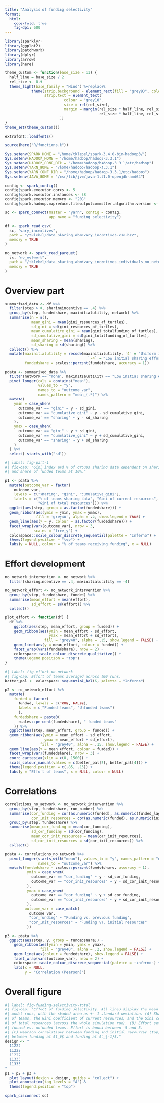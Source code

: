 ```yaml
---
title: "Analysis of funding selectivity"
format: 
  html:
    code-fold: true
    fig-dpi: 600
---
```



```r
library(sparklyr)
library(ggplot2)
library(patchwork)
library(dplyr)
library(arrow)
library(here)

theme_custom <- function(base_size = 11) {
  half_line = base_size / 2
  rel_size <- 0.9
  theme_light(base_family = "Hind") %+replace%
            theme(strip.background = element_rect(fill = "grey90", colour = NA),
                  strip.text = element_text(
                           colour = "grey10",
                           size = rel(rel_size),
                           margin = margin(rel_size * half_line, rel_size * half_line, 
                                           rel_size * half_line, rel_size * half_line)
                         ))
}
theme_set(theme_custom())

extrafont::loadfonts()

source(here("R/functions.R"))

Sys.setenv(SPARK_HOME = "/home/tklebel/spark-3.4.0-bin-hadoop3/")
Sys.setenv(HADOOP_HOME = "/home/hadoop/hadoop-3.3.1")
Sys.setenv(HADOOP_CONF_DIR = "/home/hadoop/hadoop-3.3.1/etc/hadoop")
Sys.setenv(YARN_HOME = "/home/hadoop/hadoop-3.3.1")
Sys.setenv(YARN_CONF_DIR = "/home/hadoop/hadoop-3.3.1/etc/hadoop")
Sys.setenv(JAVA_HOME = "/usr/lib/jvm/java-1.11.0-openjdk-amd64")

config <- spark_config()
config$spark.executor.cores <- 5
config$spark.executor.instances <- 38
config$spark.executor.memory <- "20G"
config$spark.hadoop.mapreduce.fileoutputcommitter.algorithm.version <- 2

sc <- spark_connect(master = "yarn", config = config,
                    app_name = "funding_selectivity")

df <- spark_read_csv(
  sc, "vary_incentives",
  path = "/tklebel/data_sharing_abm/vary_incentives.csv.bz2",
  memory = TRUE
)

no_network <- spark_read_parquet(
  sc, "no_network",
  path = "/tklebel/data_sharing_abm/vary_incentives_individuals_no_network_re_arranged.parquet",
  memory = TRUE
)
```

# Overview part
```r
summarised_data <- df %>% 
  filter(step > 0, sharingincentive == .4) %>% 
  group_by(step, fundedshare, maxinitialutility, network) %>% 
  summarise(n = n(),
            mean_gini = mean(gini_resources_of_turtles),
            sd_gini = sd(gini_resources_of_turtles),
            mean_cumulative_gini = mean(gini_totalfunding_of_turtles),
            sd_cumulative_gini = sd(gini_totalfunding_of_turtles),
            mean_sharing = mean(sharing),
            sd_sharing = sd(sharing)) %>% 
  collect() %>% 
  mutate(maxinitialutility = recode(maxinitialutility, `4` = "Uniform initial sharing effort",
                                      `-4` = "Low initial sharing effort"),
         fundedshare = scales::percent(fundedshare, accuracy = 1))
```

```r
pdata <- summarised_data %>% 
  filter(network == "none", maxinitialutility == "Low initial sharing effort") %>% 
  pivot_longer(cols = contains("mean"),
               values_to = "y",
               names_to = "outcome_var",
               names_pattern = "mean_(.*)") %>% 
  mutate(
    ymin = case_when(
      outcome_var == "gini" ~ y - sd_gini,
      outcome_var == "cumulative_gini" ~ y - sd_cumulative_gini,
      outcome_var == "sharing" ~ y - sd_sharing
    ), 
    ymax = case_when(
      outcome_var == "gini" ~ y + sd_gini,
      outcome_var == "cumulative_gini" ~ y + sd_cumulative_gini,
      outcome_var == "sharing" ~ y + sd_sharing
    )
  ) %>% 
  select(-starts_with("sd"))
```

```r
#| label: fig-part-1
#| fig-cap: "Gini index and % of groups sharing data dependent on sharing incentive with no network
#| and share of funded teams at 10%."

p1 <- pdata %>% 
  mutate(outcome_var = factor(
    outcome_var,
    levels = c("sharing", "gini", "cumulative_gini"),
    labels = c("% of teams sharing data", "Gini of current resources",
               "Gini of total resources"))) %>% 
  ggplot(aes(step, group = as.factor(fundedshare))) +
  geom_ribbon(aes(ymin = ymin, ymax = ymax),
              fill = "grey40", alpha = .2, show.legend = TRUE) +
  geom_line(aes(y = y, colour = as.factor(fundedshare))) +
  facet_wrap(vars(outcome_var), nrow = 3,
             scales = "free_y") +
  colorspace::scale_colour_discrete_sequential(palette = "Inferno") +
  theme(legend.position = "top") +
  labs(y = NULL, colour = "% of teams receiving funding", x = NULL) 
```

# Effort development
```r
no_network_intervention <- no_network %>% 
  filter(sharingincentive == .4, maxinitialutility == -4)

no_network_effort <- no_network_intervention %>% 
  group_by(step, fundedshare, funded) %>% 
  summarise(mean_effort = mean(effort),
            sd_effort = sd(effort)) %>% 
  collect()
```

```r
plot_effort <- function(df) {
  df %>% 
    ggplot(aes(step, mean_effort, group = funded)) +
    geom_ribbon(aes(ymin = mean_effort - sd_effort,
                    ymax = mean_effort + sd_effort), 
                  fill = "grey40", alpha = .15, show.legend = FALSE) +
    geom_line(aes(y = mean_effort, colour = funded)) +
    facet_wrap(vars(fundedshare), nrow = 2) +
    colorspace::scale_colour_discrete_qualitative() +
    theme(legend.position = "top")
}
```


```r
#| label: fig-effort-no-network
#| fig-cap: Effort of teams averaged across 100 runs. 
better_pal <- colorspace::sequential_hcl(5, palette = "Inferno")

p2 <- no_network_effort %>% 
  mutate(
    funded = factor(
      funded, levels = c(TRUE, FALSE),
      labels = c("Funded teams", "Unfunded teams")
      ),
    fundedshare = paste0(
      scales::percent(fundedshare), " funded teams"
    )) %>% 
  ggplot(aes(step, mean_effort, group = funded)) +
  geom_ribbon(aes(ymin = mean_effort - sd_effort,
                  ymax = mean_effort + sd_effort), 
                fill = "grey40", alpha = .15, show.legend = FALSE) +
  geom_line(aes(y = mean_effort, colour = funded)) +
  facet_wrap(vars(fundedshare), nrow = 3) +
  coord_cartesian(xlim = c(0, 1500)) +
  scale_colour_manual(values = c(better_pal[2], better_pal[4])) +
  theme(legend.position = c(.85, .15)) +
  labs(y = "Effort of teams", x = NULL, colour = NULL)
```

# Correlations
```r
correlations_no_network <- no_network_intervention %>% 
  group_by(step, fundedshare, run_number) %>% 
  summarise(cor_funding = cor(as.numeric(funded), as.numeric(funded_lag)),
            cor_init_resources = cor(as.numeric(funded), as.numeric(initial_resources))) %>% 
  group_by(step, fundedshare) %>% 
  summarise(mean_cor_funding = mean(cor_funding),
            sd_cor_funding = sd(cor_funding),
            mean_cor_init_resources = mean(cor_init_resources),
            sd_cor_init_resources = sd(cor_init_resources)) %>% 
  collect()
```


```r
pdata <- correlations_no_network %>% 
  pivot_longer(starts_with("mean"), values_to = "y", names_pattern = "mean_(.*)",
               names_to = "outcome_var") %>% 
  mutate(fundedshare = scales::percent(fundedshare, accuracy = 1),
          ymin = case_when(
            outcome_var == "cor_funding" ~ y - sd_cor_funding,
            outcome_var == "cor_init_resources" ~ y - sd_cor_init_resources
          ), 
          ymax = case_when(
            outcome_var == "cor_funding" ~ y + sd_cor_funding,
            outcome_var == "cor_init_resources" ~ y + sd_cor_init_resources
          ),
         outcome_var = case_match(
           outcome_var,
           "cor_funding" ~ "Funding vs. previous funding",
           "cor_init_resources" ~ "Funding vs. initial resources"
          ))

p3 <- pdata %>% 
  ggplot(aes(step, y, group = fundedshare)) +
    geom_ribbon(aes(ymin = ymin, ymax = ymax),
                fill = "grey40", alpha = .2, show.legend = FALSE) +
    geom_line(aes(colour = fundedshare), show.legend = FALSE) +
    facet_wrap(vars(outcome_var), nrow = 2) +
    colorspace::scale_colour_discrete_sequential(palette = "Inferno") +
    labs(x = NULL,
         y = "Correlation (Pearson)")
```


# Overall figure
```r
#| label: fig-funding-selectivity-total
#| fig-cap: "Effect of funding selectivity. All lines display the mean across 100 
#| model runs, with the shaded area as +- 1 standard deviation. (A) Sharing rate
#| of teams, the Gini coefficient of current resources, and the Gini coefficient
#| of total resources (across the whole simulation run). (B) Effort setting of 
#| funded vs. unfunded teams. Effort is bound between -5 and 5. 
#| (C) Pearson correlations between funding and initial resources (top) and 
#| between funding at $t_0$ and funding at $t_{-1}$."
design <- "
  11222
  11222
  11222
  11333
  11333
"
p1 + p2 + p3 +
  plot_layout(design = design, guides = "collect") +
  plot_annotation(tag_levels = "A") &
  theme(legend.position = "top")
```

```r
spark_disconnect(sc)
```

